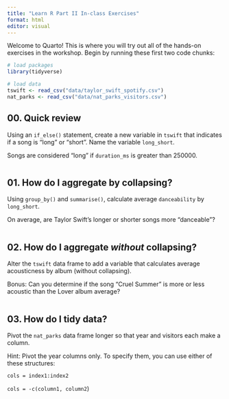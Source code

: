 ---
title: "Learn R Part II In-class Exercises"
format: html
editor: visual
---

Welcome to Quarto! This is where you will try out all of the hands-on exercises in the workshop. Begin by running these first two code chunks:

```{r}
# load packages
library(tidyverse)
```

```{r}
# load data
tswift <- read_csv("data/taylor_swift_spotify.csv")
nat_parks <- read_csv("data/nat_parks_visitors.csv")
```

## 00. Quick review

Using an `if_else()` statement, create a new variable in `tswift` that indicates if a song is "long" or "short". Name the variable `long_short`.

Songs are considered "long" if `duration_ms` is greater than 250000.

```{r}

```

## 01. How do I aggregate by collapsing?

Using `group_by()` and `summarise()`, calculate average `danceability` by `long_short`.

On average, are Taylor Swift's longer or shorter songs more "danceable"?

```{r}

```

## 02. How do I aggregate *without* collapsing?

Alter the `tswift` data frame to add a variable that calculates average acousticness by album (without collapsing).

Bonus: Can you determine if the song "Cruel Summer" is more or less acoustic than the Lover album average?

```{r}

```

## 03. How do I tidy data?

Pivot the `nat_parks` data frame longer so that year and visitors each make a column.

Hint: Pivot the year columns only. To specify them, you can use either of these structures:

`cols = index1:index2`

`cols = -c(column1, column2`)

```{r}

```
